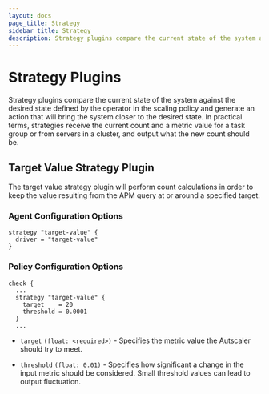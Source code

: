 ```yaml
---
layout: docs
page_title: Strategy
sidebar_title: Strategy
description: Strategy plugins compare the current state of the system against the desired state.
---
```


# Strategy Plugins

Strategy plugins compare the current state of the system against the desired state
defined by the operator in the scaling policy and generate an action that will
bring the system closer to the desired state. In practical terms, strategies
receive the current count and a metric value for a task group or from servers in a
cluster, and output what the new count should be.

## Target Value Strategy Plugin

The target value strategy plugin will perform count calculations in order to keep
the value resulting from the APM query at or around a specified target.

### Agent Configuration Options

```hcl
strategy "target-value" {
  driver = "target-value"
}
```

### Policy Configuration Options

```hcl
check {
  ...
  strategy "target-value" {
    target    = 20
    threshold = 0.0001
  }
  ...
```

- `target` `(float: <required>)` - Specifies the metric value the Autscaler
  should try to meet.

- `threshold` `(float: 0.01)` - Specifies how significant a change in the input
  metric should be considered. Small threshold values can lead to output
  fluctuation.
